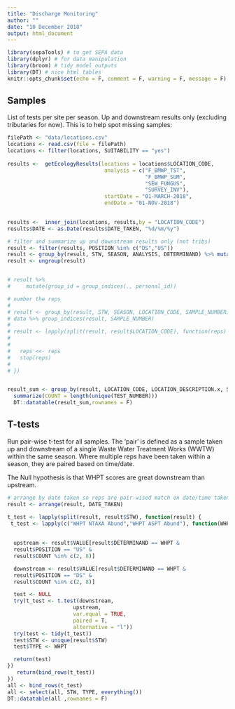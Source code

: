 ```yaml
---
title: "Discharge Monitoring"
author: ""
date: "10 December 2018"
output: html_document
---
```



```r
library(sepaTools) # to get SEPA data
library(dplyr) # for data manipulation
library(broom) # tidy model outputs
library(DT) # nice html tables
knitr::opts_chunk$set(echo = F, comment = F, warning = F, message = F) # some option for presentations of html
```

## Samples 

List of tests per site per season. Up and downstream results only (excluding tributaries for now). This is to help spot missing samples:

```r
filePath <- "data/locations.csv"
locations <- read.csv(file = filePath) 
locations <- filter(locations, SUITABILITY == "yes")
  
results <-  getEcologyResults(locations = locations$LOCATION_CODE,
                               analysis = c("F_BMWP_TST",
                                            "F_BMWP_SUM",
                                            "SEW_FUNGUS",
                                            "SURVEY_INV"),
                               startDate = "01-MARCH-2018",
                               endDate = "01-NOV-2018")

 
results <-  inner_join(locations, results,by = "LOCATION_CODE")
results$DATE <- as.Date(results$DATE_TAKEN, "%d/%m/%y")

# filter and summarize up and downstream results only (not tribs)
result <- filter(results, POSITION %in% c("DS","US"))
result <- group_by(result, STW, SEASON, ANALYSIS, DETERMINAND) %>% mutate(COUNT = n())
result <- ungroup(result)


# result %>% 
#     mutate(group_id = group_indices(., personal_id))

# number the reps
# 
# result <- group_by(result, STW, SEASON, LOCATION_CODE, SAMPLE_NUMBER)
# data %>% group_indices(result, SAMPLE_NUMBER) 
# 
# result <- lapply(split(result, result$LOCATION_CODE), function(reps) {
#   
#   
#   reps <<- reps
#   stop(reps)
#   
# })


result_sum <- group_by(result, LOCATION_CODE, LOCATION_DESCRIPTION.x, STW, SEASON, ANALYSIS_REPNAME) %>%
  summarize(COUNT = length(unique(TEST_NUMBER))) 
  DT::datatable(result_sum,rownames = F)

```

## T-tests

Run pair-wise t-test for all samples. The 'pair' is defined as a sample taken up and downstream of a single Waste Water Treatment Works (WWTW) within the same season. Where multiple reps have been taken within a season, they are paired based on time/date.

The Null hypothesis is that WHPT scores are great downstream than upstream. 


```r

# arrange by date taken so reps are pair-wised match on date/time taken.
result <- arrange(result, DATE_TAKEN)

t_test <- lapply(split(result, result$STW), function(result) {
 t_test <- lapply(c("WHPT NTAXA Abund","WHPT ASPT Abund"), function(WHPT) {
 
   
  upstream <- result$VALUE[result$DETERMINAND == WHPT &
  result$POSITION == "US" &
  result$COUNT %in% c(2, 8)]

  downstream <- result$VALUE[result$DETERMINAND == WHPT &
  result$POSITION == "DS" &
  result$COUNT %in% c(2, 8)]

  test <- NULL
  try(t_test <- t.test(downstream, 
                     upstream, 
                     var.equal = TRUE, 
                     paired = T, 
                     alternative = "l"))
  try(test <- tidy(t_test))
  test$STW <- unique(result$STW)
  test$TYPE <- WHPT

  return(test)
})
   return(bind_rows(t_test))
})
all <- bind_rows(t_test)
all <- select(all, STW, TYPE, everything())
DT::datatable(all ,rownames = F)

```

